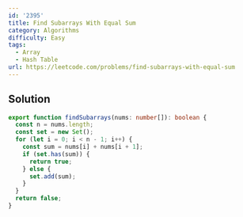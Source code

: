 ```yaml
---
id: '2395'
title: Find Subarrays With Equal Sum
category: Algorithms
difficulty: Easy
tags:
  - Array
  - Hash Table
url: https://leetcode.com/problems/find-subarrays-with-equal-sum
---
```


## Solution

```typescript showLineNumbers
export function findSubarrays(nums: number[]): boolean {
  const n = nums.length;
  const set = new Set();
  for (let i = 0; i < n - 1; i++) {
    const sum = nums[i] + nums[i + 1];
    if (set.has(sum)) {
      return true;
    } else {
      set.add(sum);
    }
  }
  return false;
}
```
